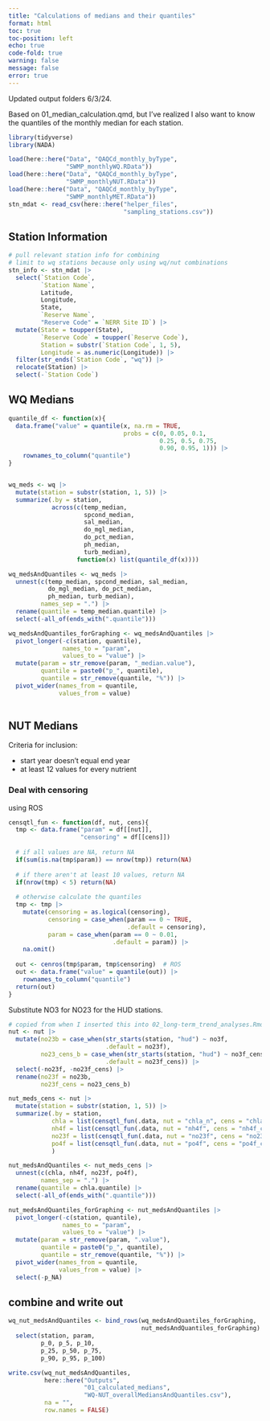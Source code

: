 ```yaml
---
title: "Calculations of medians and their quantiles"
format: html
toc: true
toc-position: left
echo: true
code-fold: true
warning: false
message: false
error: true
---
```


Updated output folders 6/3/24. 

Based on 01_median_calculation.qmd, but I've realized I also want to know the quantiles of the monthly median for each station.  

```r
library(tidyverse)
library(NADA)
```

```r
load(here::here("Data", "QAQCd_monthly_byType",
                "SWMP_monthlyWQ.RData"))
load(here::here("Data", "QAQCd_monthly_byType",
                "SWMP_monthlyNUT.RData"))
load(here::here("Data", "QAQCd_monthly_byType",
                "SWMP_monthlyMET.RData"))
stn_mdat <- read_csv(here::here("helper_files",
                                "sampling_stations.csv"))
```

## Station Information  

```r
# pull relevant station info for combining
# limit to wq stations because only using wq/nut combinations
stn_info <- stn_mdat |> 
  select(`Station Code`,
         `Station Name`,
         Latitude,
         Longitude,
         State,
         `Reserve Name`,
         "Reserve Code" = `NERR Site ID`) |> 
  mutate(State = toupper(State),
         `Reserve Code` = toupper(`Reserve Code`),
         Station = substr(`Station Code`, 1, 5),
         Longitude = as.numeric(Longitude)) |> 
  filter(str_ends(`Station Code`, "wq")) |> 
  relocate(Station) |> 
  select(-`Station Code`)
```

## WQ Medians  

```r
quantile_df <- function(x){
  data.frame("value" = quantile(x, na.rm = TRUE,
                                probs = c(0, 0.05, 0.1,
                                          0.25, 0.5, 0.75,
                                          0.90, 0.95, 1))) |> 
    rownames_to_column("quantile")
}


wq_meds <- wq |> 
  mutate(station = substr(station, 1, 5)) |> 
  summarize(.by = station,
            across(c(temp_median, 
                     spcond_median,
                     sal_median,
                     do_mgl_median,
                     do_pct_median,
                     ph_median,
                     turb_median),
                   function(x) list(quantile_df(x))))

wq_medsAndQuantiles <- wq_meds |> 
  unnest(c(temp_median, spcond_median, sal_median,
           do_mgl_median, do_pct_median,
           ph_median, turb_median),
         names_sep = ".") |> 
  rename(quantile = temp_median.quantile) |> 
  select(-all_of(ends_with(".quantile")))

wq_medsAndQuantiles_forGraphing <- wq_medsAndQuantiles |> 
  pivot_longer(-c(station, quantile),
               names_to = "param",
               values_to = "value") |> 
  mutate(param = str_remove(param, "_median.value"),
         quantile = paste0("p_", quantile),
         quantile = str_remove(quantile, "%")) |> 
  pivot_wider(names_from = quantile,
              values_from = value)
  
```



## NUT Medians  

Criteria for inclusion:  

-  start year doesn't equal end year  
-  at least 12 values for every nutrient  


### Deal with censoring  


using ROS


```r
censqtl_fun <- function(df, nut, cens){
  tmp <- data.frame("param" = df[[nut]],
                    "censoring" = df[[cens]]) 
  
  # if all values are NA, return NA
  if(sum(is.na(tmp$param)) == nrow(tmp)) return(NA)
  
  # if there aren't at least 10 values, return NA
  if(nrow(tmp) < 5) return(NA)
  
  # otherwise calculate the quantiles
  tmp <- tmp |> 
    mutate(censoring = as.logical(censoring),
           censoring = case_when(param == 0 ~ TRUE,
                                 .default = censoring),
           param = case_when(param == 0 ~ 0.01,
                             .default = param)) |> 
    na.omit()
  
  out <- cenros(tmp$param, tmp$censoring)  # ROS
  out <- data.frame("value" = quantile(out)) |> 
    rownames_to_column("quantile")
  return(out)
}

```

Substitute NO3 for NO23 for the HUD stations.  

```r
# copied from when I inserted this into 02_long-term_trend_analyses.Rmd
nut <- nut |> 
  mutate(no23b = case_when(str_starts(station, "hud") ~ no3f,
                           .default = no23f),
         no23_cens_b = case_when(str_starts(station, "hud") ~ no3f_cens,
                           .default = no23f_cens)) |> 
  select(-no23f, -no23f_cens) |> 
  rename(no23f = no23b,
         no23f_cens = no23_cens_b)
```


```r
nut_meds_cens <- nut |> 
  mutate(station = substr(station, 1, 5)) |> 
  summarize(.by = station,
            chla = list(censqtl_fun(.data, nut = "chla_n", cens = "chla_n_cens")),
            nh4f = list(censqtl_fun(.data, nut = "nh4f", cens = "nh4f_cens")),
            no23f = list(censqtl_fun(.data, nut = "no23f", cens = "no23f_cens")),
            po4f = list(censqtl_fun(.data, nut = "po4f", cens = "po4f_cens"))
            )
```

```r
nut_medsAndQuantiles <- nut_meds_cens |> 
  unnest(c(chla, nh4f, no23f, po4f),
         names_sep = ".") |> 
  rename(quantile = chla.quantile) |> 
  select(-all_of(ends_with(".quantile")))

nut_medsAndQuantiles_forGraphing <- nut_medsAndQuantiles |> 
  pivot_longer(-c(station, quantile),
               names_to = "param",
               values_to = "value") |> 
  mutate(param = str_remove(param, ".value"),
         quantile = paste0("p_", quantile),
         quantile = str_remove(quantile, "%")) |> 
  pivot_wider(names_from = quantile,
              values_from = value) |> 
  select(-p_NA)
```



## combine and write out  

```r
wq_nut_medsAndQuantiles <- bind_rows(wq_medsAndQuantiles_forGraphing,
                                     nut_medsAndQuantiles_forGraphing) |> 
  select(station, param, 
         p_0, p_5, p_10,
         p_25, p_50, p_75,
         p_90, p_95, p_100)
```


```r
write.csv(wq_nut_medsAndQuantiles,
          here::here("Outputs",
                     "01_calculated_medians",
                     "WQ-NUT_overallMediansAndQuantiles.csv"),
          na = "",
          row.names = FALSE)
```
